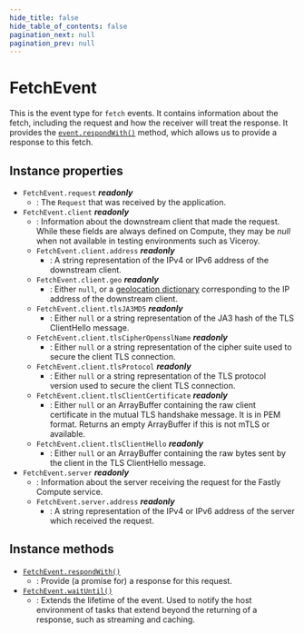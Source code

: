 ```yaml
---
hide_title: false
hide_table_of_contents: false
pagination_next: null
pagination_prev: null
---
```

# FetchEvent

This is the event type for `fetch` events. It contains information about the fetch, including the request and how the receiver will treat the response. 
It provides the [`event.respondWith()`](./prototype/respondWith.mdx) method, which allows us to provide a response to this fetch.

## Instance properties

- `FetchEvent.request` _**readonly**_
    - : The `Request` that was received by the application.
- `FetchEvent.client` _**readonly**_
    - : Information about the downstream client that made the request.
        While these fields are always defined on Compute, they may be *null* when not available in testing environments
        such as Viceroy.
    - `FetchEvent.client.address` _**readonly**_
        - : A string representation of the IPv4 or IPv6 address of the downstream client.
    - `FetchEvent.client.geo` _**readonly**_
        - : Either `null`, or a [geolocation dictionary](../../fastly:geolocation/getGeolocationForIpAddress.mdx) corresponding to the IP address of the downstream client.
    - `FetchEvent.client.tlsJA3MD5` _**readonly**_
        - : Either `null` or a string representation of the JA3 hash of the TLS ClientHello message.
    - `FetchEvent.client.tlsCipherOpensslName` _**readonly**_
        - : Either `null` or a string representation of the cipher suite used to secure the client TLS connection.
    - `FetchEvent.client.tlsProtocol` _**readonly**_
        - : Either `null` or a string representation of the TLS protocol version used to secure the client TLS connection.
    - `FetchEvent.client.tlsClientCertificate` _**readonly**_
        - : Either `null` or an ArrayBuffer containing the raw client certificate in the mutual TLS handshake message. It is in PEM format. Returns an empty ArrayBuffer if this is not mTLS or available.
    - `FetchEvent.client.tlsClientHello` _**readonly**_
        - : Either `null` or an ArrayBuffer containing the raw bytes sent by the client in the TLS ClientHello message.
- `FetchEvent.server` _**readonly**_
    - : Information about the server receiving the request for the Fastly Compute service.
    - `FetchEvent.server.address` _**readonly**_
        - : A string representation of the IPv4 or IPv6 address of the server which received the request.

## Instance methods

- [`FetchEvent.respondWith()`](./prototype/respondWith.mdx)
    - : Provide (a promise for) a response for this request.
- [`FetchEvent.waitUntil()`](./prototype/waitUntil.mdx)
    - : Extends the lifetime of the event. Used to notify the host environment of tasks that extend beyond the returning of a response, such as streaming and caching.
